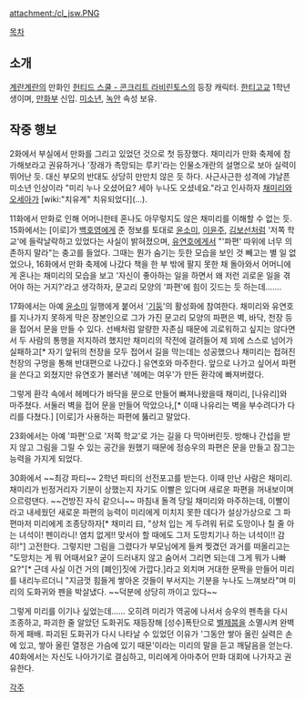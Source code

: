 attachment:/cl_jsw.PNG

[[목차]]
== 소개 ==
[[계란계란]]의 만화인 [[헌티드 스쿨 - 콘크리트 라비린토스]]의 등장 캐릭터.
[[한티고교]] 1학년생이며, [[만화]]부 신입. [[미소년]], [[녹안]] 속성 보유.

== 작중 행보 ==
2화에서 부실에서 만화를 그리고 있었던 것으로 첫 등장했다. 채미리가 만화 축제에 참가해보라고 권유하거나 '장래가 촉망되는 루키'라는 인물소개란의 설명으로 보아 실력이 뛰어난 듯. 대신 부모의 반대도 상당히 만만치 않은 듯 하다. 사근사근한 성격에 갸날픈 미소년 인상이라 "미리 누나 오셨어요? 세아 누나도 오셨네요."라고 인사하자 [[채미리]]와 [[오세아]]가 [wiki:"치유계" 치유되었다](…).

11화에서 만화로 인해 어머니한테 혼나도 아무렇지도 않은 채미리를 이해할 수 없는 듯. 15화에서는 [이로]가 [[백호영]]에게 준 정보를 토대로 [[윤소미]], [[이윤주]], [[김보선]]처럼 '저쪽 학교'에 들락날락하고 있었다는 사실이 밝혀졌으며, [[유연호]]에게서 "'파편' 따위에 너무 의존하지 말라"는 충고를 들었다. 그때는 뭔가 숨기는 듯한 모습을 보인 것 빼고는 별 일 없었으나, 16화에서 만화 축제에 나갔다 책을 한 부 밖에 팔지 못한 채 돌아와서 어머니에게 혼나는 채미리의 모습을 보고 '자신이 좋아하는 일을 하면서 왜 저런 괴로운 일을 겪어야 하는 거지?'라고 생각하자, 문고리 모양의 '파편'에 힘이 깃드는 듯 하는데…….

17화에서는 아예 [[윤소미]] 일행에게 붙어서 '[[기둥]]'의 활성화에 참여한다. 채미리와 유연호를 지나가지 못하게 막은 장본인으로 그가 가진 문고리 모양의 파편은 벽, 바닥, 천장 등을 접어서 문을 만들 수 있다. 선배처럼 알량한 자존심 때문에 괴로워하고 싶지는 않다면서 두 사람의 통행을 저지하려 했지만 채미리의 작전에 걸려들어 제 꾀에 스스로 넘어가 실패하고[* 자기 앞뒤의 천장을 모두 접어서 길을 막는데는 성공했으나 채미리는 접혀진 천장의 구멍을 통해 반대편으로 나갔다.] 유연호와 마주한다. 앞으로 나가고 싶어서 파편을 쓴다고 외쳤지만 유연호가 불러낸 '헤메는 여우'가 만든 환각에 빠져버렸다.

그렇게 환각 속에서 헤메다가 바닥을 문으로 만들어 빠져나왔을때 채미리, [나유리]와 마주쳤다. 서둘러 벽을 접어 문을 만들어 막았으나,[* 이때 나유리는 벽을 부수려다가 다리를 다쳤다.] [이로]가 사용하는 파편에 뚫리고 말았다.

23화에서는 아예 '파편'으로 '저쪽 학교'로 가는 길을 다 막아버린듯. 방해나 간섭을 받지 않고 그림을 그릴 수 있는 공간을 원했기 때문에 정승우의 파편은 문을 만들고 잠그는 능력을 가지게 되었다.

30화에서 ~~최강 파티~~ 2학년 파티의 선전포고를 받는다. 이때 만난 사람은 채미리. 채미리가 빈정거리자 기분이 상했는지 자기도 이빨은 있다며 새로운 파편을 꺼내보이며 으르렁댄다. ~~건방진 자식 같으니~~ 마침내 돌격 당일 채미리와 마주하는데, 이빨이라고 내세웠던 새로운 파편의 능력이 미리에게 미치지 못한 데다가 설상가상으로 그 파편마저 미리에게 조종당하자[* 채미리 曰, "상처 입는 게 두려워 뒤로 도망이나 칠 줄 아는 녀석이! 펜이라니! 염치 없게!! 맞서야 할 때에도 그저 도망치기나 하는 녀석이!! 감히!"] 고전한다. 그렇지만 그림을 그렸다가 부모님에게 들켜 찢겼던 과거를 떠올리고는 "도망치는 게 뭐 어때서요? 굳이 드러내지 않고 숨어서 그리면 되는데 그게 뭐가 나빠요?"[* 근데 사실 이건 거의 [폐인]짓에 가깝다.]라고 외치며 거대한 문짝을 만들어 미리를 내리누르더니 "지금껏 힘들게 쌓아온 것들이 부서지는 기분을 누나도 느껴보라"며 미리의 도화귀와 펜을 박살냈다. ~~덕분에 상당히 까이고 있다~~

그렇게 미리를 이기나 싶었는데…… 오히려 미리가 역공에 나서서 승우의 펜촉을 다시 조종하고, 파괴한 줄 알았던 도화귀도 재등장해 [성수]폭탄으로 [[벨제붑]]을 소멸시켜 완벽하게 패배. 파괴된 도화귀가 다시 나타날 수 있었던 이유가 '그동안 쌓아 올린 실력은 손에 있고, 쌓아 올린 열정은 가슴에 있기 때문'이라는 미리의 말을 듣고 깨달음을 얻는다. 40화에서는 자신도 나아가기로 결심하고, 미리에게 아마추어 만화 대회에 나가자고 권유한다.


[[각주]]

